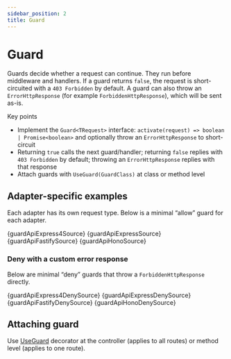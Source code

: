 ```yaml
---
sidebar_position: 2
title: Guard
---
```


# Guard

Guards decide whether a request can continue. They run before middleware and handlers. If a guard returns `false`, the request is short-circuited with a `403 Forbidden` by default. A guard can also throw an `ErrorHttpResponse` (for example `ForbiddenHttpResponse`), which will be sent as-is.

Key points

- Implement the `Guard<TRequest>` interface: `activate(request) => boolean | Promise<boolean>` and optionally throw an `ErrorHttpResponse` to short-circuit
- Returning `true` calls the next guard/handler; returning `false` replies with `403 Forbidden` by default; throwing an `ErrorHttpResponse` replies with that response
- Attach guards with `UseGuard(GuardClass)` at class or method level

## Adapter-specific examples

Each adapter has its own request type. Below is a minimal “allow” guard for each adapter.

<Tabs>
	<TabItem value="express4" label="Express 4">
		<CodeBlock language="ts">{guardApiExpress4Source}</CodeBlock>
	</TabItem>
	<TabItem value="express5" label="Express 5">
		<CodeBlock language="ts">{guardApiExpressSource}</CodeBlock>
	</TabItem>
	<TabItem value="fastify" label="Fastify">
		<CodeBlock language="ts">{guardApiFastifySource}</CodeBlock>
	</TabItem>
	<TabItem value="hono" label="Hono">
		<CodeBlock language="ts">{guardApiHonoSource}</CodeBlock>
	</TabItem>
</Tabs>

### Deny with a custom error response

Below are minimal “deny” guards that throw a `ForbiddenHttpResponse` directly.

<Tabs>
	<TabItem value="express4-deny" label="Express 4">
		<CodeBlock language="ts">{guardApiExpress4DenySource}</CodeBlock>
	</TabItem>
	<TabItem value="express5-deny" label="Express 5">
		<CodeBlock language="ts">{guardApiExpressDenySource}</CodeBlock>
	</TabItem>
	<TabItem value="fastify-deny" label="Fastify">
		<CodeBlock language="ts">{guardApiFastifyDenySource}</CodeBlock>
	</TabItem>
	<TabItem value="hono-deny" label="Hono">
		<CodeBlock language="ts">{guardApiHonoDenySource}</CodeBlock>
	</TabItem>
</Tabs>

## Attaching guard

Use [UseGuard](../../api/decorators#useguard) decorator at the controller (applies to all routes) or method level (applies to one route).
